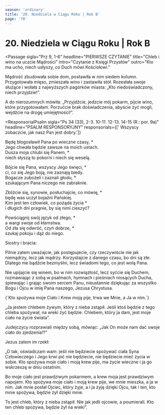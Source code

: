 ```yaml
---
season: 'ordinary'
title: '20. Niedziela w Ciągu Roku | Rok B'
page: '70'
---
```


# 20. Niedziela w Ciągu Roku | Rok B

<Passage
  sigla="Prz 9, 1-6"
  headline="PIERWSZE CZYTANIE"
  title="Chleb i wino na uczcie Mądrości"
  intro="Czytanie z Księgi Przysłów"
  outro="Kto ma ucho, niech usłyszy, co Duch mówi Kościołowi."
>
  <p>Mądrość zbudowała sobie dom, postawiła w nim siedem kolumn. Przygotowała mięso, zmieszała wino i zastawiła stół. Rozesłała swoje służące i wołała z najwyższych pagórków miasta: „Kto niedoświadczony, niech przyjdzie!”.</p>
  <p>A do nierozumnych mówiła: „Przyjdźcie, jedzcie mój pokarm, pijcie wino, które przygotowałam. Porzućcie brak doświadczenia, abyście żyć mogli, wejdźcie na drogę umiejętności!”.</p>
</Passage>

<ResponsorialPsalm
  sigla="Ps 34 (33), 2-3. 10-11. 12-13. 14-15 (R.: por. 9a)"
  headline="PSALM RESPONSORYJNY"
  responsorials={[' Wszyscy zobaczcie, jak nasz Pan jest dobry.']}
>
  <p>Będę błogosławił Pana po wieczne czasy, *<br/>Jego chwała będzie zawsze na moich ustach.<br/>Dusza moja chlubi się Panem, *<br/>niech słyszą to pokorni i niech się weselą.</p>
  <p>Bójcie się Pana, wszyscy Jego święci, *<br/>ci, co się Jego boją, nie zaznają biedy.<br/>Bogacze zubożeli i zaznali głodu, *<br/>szukającym Pana niczego nie zabraknie.</p>
  <p>Zbliżcie się, synowie, posłuchajcie, co mówię, *<br/>będę was uczył bojaźni Pańskiej.<br/>Kim jest ten człowiek, co pożąda życia *<br/>i długich dni pragnie, by się nimi cieszyć?</p>
  <p>Powściągnij swój język od złego, *<br/>a wargi swoje od kłamstwa.<br/>Od zła się odwróć, czyń dobrze, *<br/>szukaj pokoju i dąż do niego.</p>
</ResponsorialPsalm>
<Passage
  sigla="Ef 5, 15-20"
  headline="DRUGIE CZYTANIE"
  title="Napełniajcie się Duchem"
  intro="Czytanie z Listu świętego Pawła Apostoła do Efezjan"
  outro="Kto ma ucho, niech usłyszy, co Duch mówi Kościołowi."
>
  <p>Siostry i bracia:</p>
  <p>Pilnie zatem uważajcie, jak postępujecie, czy rzeczywiście nie jak niemądrzy, lecz jak mądrzy. Korzystajcie z danego czasu, bo dni są złe. Dlatego nie bądźcie bezmyślni, lecz świadomi tego, co jest wolą Pana.</p>
  <p>Nie upijajcie się winem, bo w nim rozwiązłość, lecz syćcie się Duchem, rozmawiając z sobą w psalmach, hymnach i pieśniach niosących Ducha, śpiewając i grając swoim sercem Panu, nieustannie dziękując za wszystko Bogu i Ojcu w imię Pana naszego, Jezusa Chrystusa.</p>
</Passage>
<Passage
  sigla="J 6, 56"
  headline="AKLAMACJA"
  acclamation="Alleluja, alleluja, alleluja."
>
  {`Kto spożywa moje Ciało i Krew moją pije,
trwa we Mnie, a Ja w nim.`}
</Passage>
<Passage
  sigla="J 6, 51-58"
  headline="EWANGELIA"
  title="Chleb żywy, który zstąpił z nieba"
  intro=" Słowa Ewangelii według świętego Jana"
  outro="Oto słowo Pańskie"
>
  <p>„Ja jestem chlebem żywym, który z nieba zstąpił. Jeśli ktoś będzie z tego chleba spożywał, na wieki żyć będzie. Chlebem, który ja dam, jest moje ciało na życie świata”.</p>
  <p>Judejczycy rozprawiali między sobą, mówiąc: „Jak On może nam dać swoje ciało do zjedzenia!?”</p>
  <p>Jezus zatem im rzekł:</p>
  <p>„O tak, oświadczam wam: jeśli nie będziecie spożywać ciała Syna Człowieczego i Jego krwi pić nie będziecie, nie będziecie mieć życia w sobie. Kto spożywa moje ciało i moją krew pije, ma życie wieczne i ja go wskrzeszę w dniu ostatnim.</p>
  <p>Bo moje ciało jest prawdziwym pokarmem, a krew moja jest prawdziwym napojem. Kto spożywa moje ciało i moją krew pije, we mnie mieszka, a ja w nim. Jak mnie posłał Ojciec, który żyje, a i ja żyję dzięki Ojcu, tak i ten, kto mnie spożywa, będzie żył dzięki mnie.</p>
  <p>To jest chleb, który z nieba zstąpił. Nie jak jedli ojcowie, a poumierali. Kto ten chleb spożywa, będzie żył na wieki”.</p>
</Passage>
